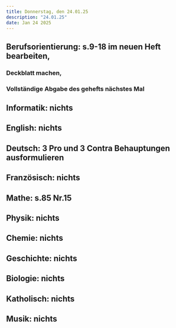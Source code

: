 ```yaml
---
title: Donnerstag, den 24.01.25
description: "24.01.25"
date: Jan 24 2025
---
```

## Berufsorientierung: s.9-18 im neuen Heft bearbeiten,
###    Deckblatt machen, 
###    Vollständige Abgabe des gehefts nächstes Mal
## Informatik: nichts
## English: nichts
## Deutsch: 3 Pro und 3 Contra Behauptungen ausformulieren
## Französisch: nichts
## Mathe: s.85 Nr.15
## Physik: nichts
## Chemie: nichts
## Geschichte: nichts
## Biologie: nichts
## Katholisch: nichts
## Musik: nichts